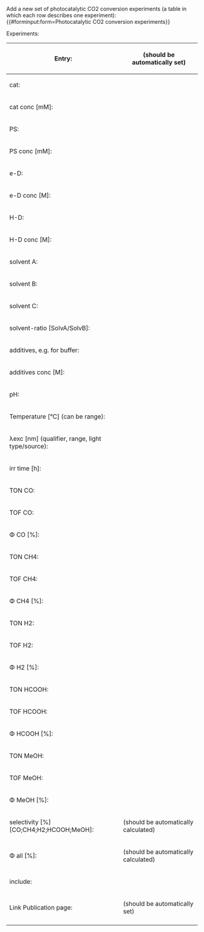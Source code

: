 <noinclude>
Add a new set of photocatalytic CO2 conversion experiments (a table in which each row describes one experiment):
{{#forminput:form=Photocatalytic CO2 conversion experiments}}
</noinclude>

<includeonly>
{{{for template|Photocatalytic CO2 conversion experiments}}}
Experiments:
{{{field|experiments|holds template}}}
{{{end template}}}

{{{for template|Photocatalytic CO2 conversion|multiple|embed in field=Photocatalytic CO2 conversion experiments[experiments]}}}
{| class="formtable"
! Entry:
| (should be automatically set)
|-
! cat:
| {{{field|catalyst|input type=combobox|values from url=molecule_lookup}}}
|-
! cat conc [mM]:
| {{{field|cat conc [mM]|input type=regexp|base type=Number|message=Input a positive number|regexp=/^([0-9]*\.)?[0-9]*$/}}}
|-
! PS:
| {{{field|PS|input type=combobox|values from url=molecule_lookup}}}
|-
! PS conc [mM]:
| {{{field|PS conc [mM]|input type=regexp|base type=Number|message=Input a positive number|regexp=/^([0-9]*\.)?[0-9]*$/}}}
|-
! e-D:
| {{{field|e-D|input type=combobox|values from url=molecule_lookup}}}
|-
! e-D conc [M]:
| {{{field|e-D conc [M]|input type=regexp|base type=Number|message=Input a positive number|regexp=/^([0-9]*\.)?[0-9]*$/}}}
|-
! H-D:
| {{{field|H-D|input type=combobox|values from url=molecule_lookup}}}
|-
! H-D conc [M]:
| {{{field|H-D conc [M]|input type=regexp|base type=Number|message=Input a positive number|regexp=/^([0-9]*\.)?[0-9]*$/}}}
|-
! solvent A:
| {{{field|solvent A|input type=combobox|values from url=molecule_lookup}}}
|-
! solvent B:
| {{{field|solvent B|input type=combobox|values from url=molecule_lookup}}}
|-
! solvent C:
| {{{field|solvent C|input type=combobox|values from url=molecule_lookup}}}
|-
! solvent-ratio [SolvA/SolvB]:
| {{{field|solvent-ratio [SolvA/SolvB]|input type=string}}}
|-
! additives, e.g. for buffer:
| {{{field|additives, e.g. for buffer|input type=string}}}
|-
! additives conc [M]:
| {{{field|conc [M]|input type=regexp|base type=Number|message=Input a positive number|regexp=/^([0-9]*\.)?[0-9]*$/}}}
|-
! pH:
| {{{field|pH|input type=regexp|base type=Number|message=Input a value between 0 and 14|regexp=/^([0-9](\.[0-9]+)?!1[0-3](\.[0-9]+)?!14)$/}}}
|-
! Temperature [°C] (can be range):
| {{{field|Temperature [°C]|input type=Number}}}
|-
! λexc [nm] (qualifier, range, light type/source):
| {{{field|λexc [nm]|input type=regexp|base type=Number|message=Input a positive integer|regexp=/^[<>]?[0-9]+$/}}}
|-
! irr time [h]:
| {{{field|irr time [h]|input type=regexp|base type=Number|message=Input a positive number|regexp=/^([0-9]*\.)?[0-9]+$/}}}
|-
! TON CO:
| {{{field|TON CO|input type=regexp|base type=Number|message=Input a positive number|regexp=/^([0-9]*\.)?[0-9]*$/}}}
|-
! TOF CO:
| {{{field|TOF CO|input type=regexp|base type=Number|message=Input a positive number|regexp=/^([0-9]*\.)?[0-9]*$/}}}
|-
! Φ CO [%]:
| {{{field|Φ CO [%]|input type=regexp|base type=Number|message=Input a positive number|regexp=/^([0-9]*\.)?[0-9]*$/}}}
|-
! TON CH4:
| {{{field|TON CH4|input type=regexp|base type=Number|message=Input a positive number|regexp=/^([0-9]*\.)?[0-9]*$/}}}
|-
! TOF CH4:
| {{{field|TOF CH4|input type=regexp|base type=Number|message=Input a positive number|regexp=/^([0-9]*\.)?[0-9]*$/}}}
|-
! Φ CH4 [%]:
| {{{field|Φ CH4 [%]|input type=regexp|base type=Number|message=Input a positive number|regexp=/^([0-9]*\.)?[0-9]*$/}}}
|-
! TON H2:
| {{{field|TON H2|input type=regexp|base type=Number|message=Input a positive number|regexp=/^([0-9]*\.)?[0-9]*$/}}}
|-
! TOF H2:
| {{{field|TOF H2|input type=regexp|base type=Number|message=Input a positive number|regexp=/^([0-9]*\.)?[0-9]*$/}}}
|-
! Φ H2 [%]:
| {{{field|Φ H2 [%]|input type=regexp|base type=Number|message=Input a positive number|regexp=/^([0-9]*\.)?[0-9]*$/}}}
|-
! TON HCOOH:
| {{{field|TON HCOOH|input type=regexp|base type=Number|message=Input a positive number|regexp=/^([0-9]*\.)?[0-9]*$/}}}
|-
! TOF HCOOH:
| {{{field|TOF HCOOH|input type=regexp|base type=Number|message=Input a positive number|regexp=/^([0-9]*\.)?[0-9]*$/}}}
|-
! Φ HCOOH [%]:
| {{{field|Φ HCOOH [%]|input type=regexp|base type=Number|message=Input a positive number|regexp=/^([0-9]*\.)?[0-9]*$/}}}
|-
! TON MeOH:
| {{{field|TON MeOH|input type=regexp|base type=Number|message=Input a positive number|regexp=/^([0-9]*\.)?[0-9]*$/}}}
|-
! TOF MeOH:
| {{{field|TOF MeOH|input type=regexp|base type=Number|message=Input a positive number|regexp=/^([0-9]*\.)?[0-9]*$/}}}
|-
! Φ MeOH [%]:
| {{{field|Φ MeOH [%]|input type=regexp|base type=Number|message=Input a positive number|regexp=/^([0-9]*\.)?[0-9]*$/}}}
|-
! selectivity [%] [CO;CH4;H2;HCOOH;MeOH]:
| (should be automatically calculated)
|-
! Φ all [%]:
| (should be automatically calculated)
|-
! include:
| {{{field|include|input type=checkbox}}}
|-
! Link Publication page:
| (should be automatically set)
|-
|}
{{{end template}}}

{{{standard input|save}}} {{{standard input|preview}}} {{{standard input|changes}}} {{{standard input|cancel}}}
</includeonly>
